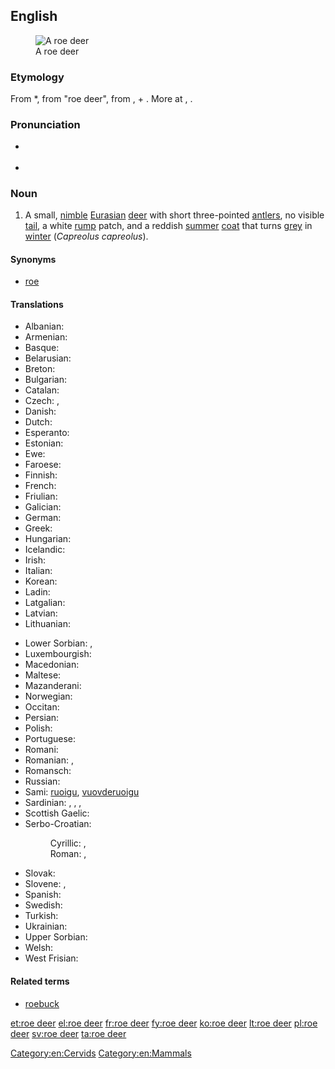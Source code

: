{{wikipedia}}
==English==
[[Image:Capreolus capreolus (Marek Szczepanek).jpg|thumb|A roe deer]]

===Etymology===
From {{etyl|enm}} *{{term||ro deer|tr=not recorded in Middle English|lang=enm}}, from {{etyl|ang}} {{term|rahdeor|rāhdēor|lang=ang}} "roe deer", from {{term|ra|rā|lang=ang}}, {{term|raha|rāha|roe|lang=ang}} + {{term|deor|dēor|animal, beast|lang=ang}}. More at {{l|en|roe}}, {{l|en|deer}}.

===Pronunciation===
* {{a|UK}} {{IPA|/ˈrəʊˈdɪə(r)/}}
* {{audio|en-uk-roe deer.ogg|Audio (UK)}}

===Noun===
{{en-noun|sg=[[roe]] [[deer]]|roe deer}}

# A small, [[nimble]] [[Eurasian]] [[deer]] with short three-pointed [[antlers]], no visible [[tail]], a white [[rump]] patch, and a reddish [[summer]] [[coat]] that turns [[grey]] in [[winter]] (''Capreolus capreolus'').

====Synonyms====
* [[roe]]

====Translations====
{{trans-top|small deer species, ''Capreolus capreolus''}}
* Albanian: {{t|sq|kaprolli}}
* Armenian: {{t-|hy|այծյամ|tr=aycyam}}
* Basque: {{t|eu|orkatz}}
* Belarusian: {{t|be|казуля}}
* Breton: {{t|br|yourc’h}}
* Bulgarian: {{t|bg|сърна|tr=s'rna}}
* Catalan: {{t|ca|cabirol|m}}
* Czech: {{t+|cs|srna|f}}, {{t+|cs|srnec|m}}
* Danish: {{t-|da|rådyr}}
* Dutch: {{t+|nl|ree|m}}
* Esperanto: {{t|eo|kapreolo}}
* Estonian: {{t|et|metskits}}
* Ewe: {{t|ee|afia|n}}
* Faroese: {{t-|fo|rádýr}}
* Finnish: {{t+|fi|metsäkauris}}
* French: {{t+|fr|chevreuil|m}}
* Friulian: {{t|fur|cjavrűl}}
* Galician: {{t|gl|corzo|m}}
* German: {{t+|de|Reh|n}}
* Greek: {{t+|el|ζαρκάδι|n|tr=zarkádi}}
* Hungarian: {{t+|hu|őz}}
* Icelandic: {{t-|is|rádýr}}
* Irish: {{t-|ga|fia odhar|m}}
* Italian: {{t+|it|capriolo|m}}
* Korean: {{t+|ko|노루|sc=Hang}}
* Ladin: {{t|lld|capriol}}
* Latgalian: {{tø|ltg|meža koza|f}}
* Latvian: {{t|lv|stirna}}
* Lithuanian: {{t+|lt|stirna|f}}
{{trans-mid}}
* Lower Sorbian: {{t|dsb|sarna}}, {{t|dsb|serna}}
* Luxembourgish: {{t-|lb|Réi|n}}
* Macedonian: {{t|mk|срна|tr=srna}}
* Maltese: {{t|mt|ċerfa}}
* Mazanderani: {{tø|mzn|شوکا}}
* Norwegian: {{t+|no|rådyr|n}}
* Occitan: {{t|oc|cabiròl}}
* Persian: {{t+|fa|شوکا|sc=fa-Arab}}
* Polish: {{t|pl|sarna}}
* Portuguese: {{t+|pt|corço|m}}
* Romani: {{t|rom|kaperiwara|f}}
* Romanian: {{t|ro|căprior}}, {{t|ro|căprioară}}
* Romansch: {{t|rom|chavriel}}
* Russian: {{t+|ru|косуля|f|tr=kosúl'a}}
* Sami: [[ruoigu]], [[vuovderuoigu]]
* Sardinian: {{t|sc|crabiolu}}, {{t|sc|bettu}}, {{t|sc|betta}}, {{t|sc|crabolu}}
* Scottish Gaelic: {{t-|gd|earb|f}}
* Serbo-Croatian:
*: Cyrillic: {{t|sh|срна|f}}, {{t|sh|срндаћ|m}}
*: Roman: {{t|sh|srna|f}}, {{t|sh|srndać|m}}
* Slovak: {{t-|sk|srna}}
* Slovene: {{t|sl|srna|f}}, {{t|sl|srnjak|m}}
* Spanish: {{t|es|corzo|m}}
* Swedish: {{t+|sv|rådjur}}
* Turkish: {{t+|tr|karaca}}
* Ukrainian: {{t|uk|козуля|tr=kozulja}}
* Upper Sorbian: {{t|hsb|sorna}}
* Welsh: {{t|cy|iwrch}}
* West Frisian: {{t|fy|ree}}
{{trans-bottom}}

====Related terms====
* [[roebuck]]

[[Category:en:Cervids]]
[[Category:en:Mammals]]

[[et:roe deer]]
[[el:roe deer]]
[[fr:roe deer]]
[[fy:roe deer]]
[[ko:roe deer]]
[[lt:roe deer]]
[[pl:roe deer]]
[[sv:roe deer]]
[[ta:roe deer]]